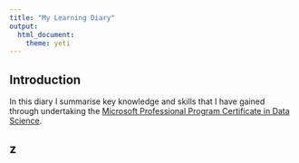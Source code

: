 ```yaml
---
title: "My Learning Diary"
output:
  html_document:
    theme: yeti
---
```


## Introduction

In this diary I summarise key knowledge and skills that I have gained through undertaking the [Microsoft Professional Program Certificate in Data Science](https://www.edx.org/microsoft-professional-program-certficate-data-science).

## z